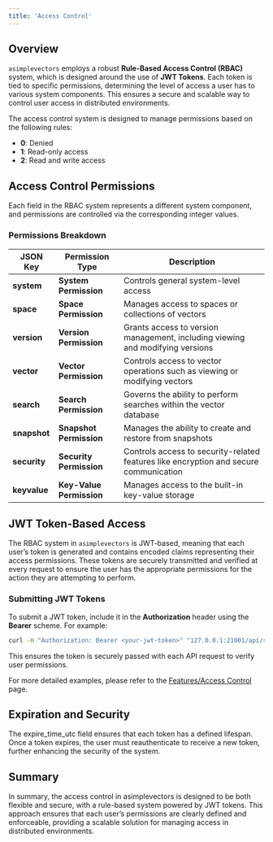 ```yaml
---
title: 'Access Control'
---
```


## Overview

`asimplevectors` employs a robust **Rule-Based Access Control (RBAC)** system, which is designed around the use of **JWT Tokens**. Each token is tied to specific permissions, determining the level of access a user has to various system components. This ensures a secure and scalable way to control user access in distributed environments.

The access control system is designed to manage permissions based on the following rules:

- **0**: Denied
- **1**: Read-only access
- **2**: Read and write access

## Access Control Permissions

Each field in the RBAC system represents a different system component, and permissions are controlled via the corresponding integer values.

### Permissions Breakdown

| JSON Key        | Permission Type         | Description                                                             |
|-----------------|-------------------------|-------------------------------------------------------------------------|
| **system**      | **System Permission**    | Controls general system-level access                                    |
| **space**       | **Space Permission**     | Manages access to spaces or collections of vectors                      |
| **version**     | **Version Permission**   | Grants access to version management, including viewing and modifying versions |
| **vector**      | **Vector Permission**    | Controls access to vector operations such as viewing or modifying vectors |
| **search**      | **Search Permission**    | Governs the ability to perform searches within the vector database       |
| **snapshot**    | **Snapshot Permission**  | Manages the ability to create and restore from snapshots                 |
| **security**    | **Security Permission**  | Controls access to security-related features like encryption and secure communication |
| **keyvalue**    | **Key-Value Permission** | Manages access to the built-in key-value storage                        |

## JWT Token-Based Access

The RBAC system in `asimplevectors` is JWT-based, meaning that each user’s token is generated and contains encoded claims representing their access permissions. These tokens are securely transmitted and verified at every request to ensure the user has the appropriate permissions for the action they are attempting to perform.

### Submitting JWT Tokens

To submit a JWT token, include it in the **Authorization** header using the **Bearer** scheme. For example:

```bash
curl -H "Authorization: Bearer <your-jwt-token>" "127.0.0.1:21001/api/security/tokens"
```
This ensures the token is securely passed with each API request to verify user permissions.

For more detailed examples, please refer to the [Features/Access Control](/features/accesscontrol) page.

## Expiration and Security
The expire_time_utc field ensures that each token has a defined lifespan. Once a token expires, the user must reauthenticate to receive a new token, further enhancing the security of the system.

## Summary
In summary, the access control in asimplevectors is designed to be both flexible and secure, with a rule-based system powered by JWT tokens. This approach ensures that each user’s permissions are clearly defined and enforceable, providing a scalable solution for managing access in distributed environments.